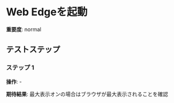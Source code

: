# Web Edgeを起動

**重要度**: normal

## テストステップ

### ステップ 1

**操作**: -

**期待結果**:
最大表示オンの場合はブラウザが最大表示されることを確認

